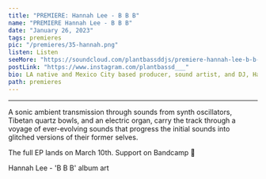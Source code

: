 ---
title: "PREMIERE: Hannah Lee - B B B"
name: "PREMIERE Hannah Lee - B B B"
date: "January 26, 2023"
tags: premieres
pic: "/premieres/35-hannah.png"
listen: Listen
seeMore: "https://soundcloud.com/plantbassddjs/premiere-hannah-lee-b-b-b"
postLink: "https://www.instagram.com/plantbassd___"
bio: LA native and Mexico City based producer, sound artist, and DJ, Hannah Lee shares the first single from their forthcoming EP 'Transiciones' on Pronoia Souvenirs with 'B B B'.
path: premieres
---

<SoundCloud url="https://soundcloud.com/plantbassddjs/premiere-hannah-lee-b-b-b" name="B B B" />

<hr />

A sonic ambient transmission through sounds from synth oscillators, Tibetan quartz bowls, and an electric organ, carry the track through a voyage of ever-evolving sounds that progress the initial sounds into glitched versions of their former selves.

The full EP lands on March 10th. Support <HoverLink url="hannah-lee.bandcamp.com/" name="Hannah Lee" inline external /> on Bandcamp 🌱

<Picture src="/premieres/35-bbb.png" alt="bbb album art" size={1200} />
<p className="smallText">Hannah Lee - 'B B B' album art</p>

